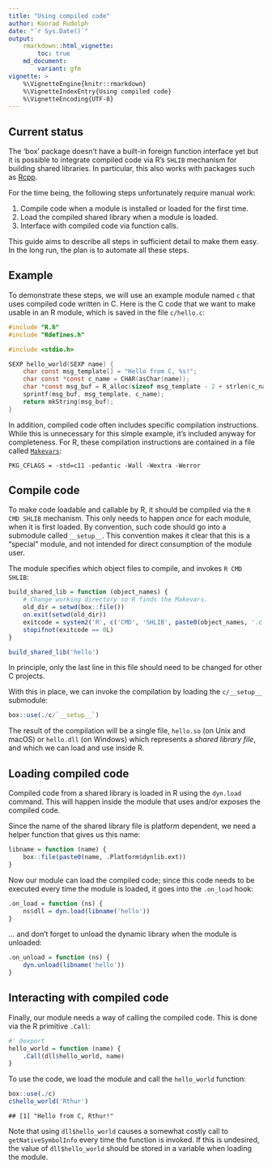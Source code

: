 ```yaml
---
title: "Using compiled code"
author: Konrad Rudolph
date: "`r Sys.Date()`"
output:
    rmarkdown::html_vignette:
        toc: true
    md_document:
        variant: gfm
vignette: >
    %\VignetteEngine{knitr::rmarkdown}
    %\VignetteIndexEntry{Using compiled code}
    %\VignetteEncoding{UTF-8}
---
```

## Current status

The ‘box’ package doesn’t have a built-in foreign function interface yet
but it is possible to integrate compiled code via R’s `SHLIB` mechanism
for building shared libraries. In particular, this also works with
packages such as [Rcpp](https://cran.r-project.org/package=Rcpp).

For the time being, the following steps unfortunately require manual
work:

1.  Compile code when a module is installed or loaded for the first
    time.
2.  Load the compiled shared library when a module is loaded.
3.  Interface with compiled code via function calls.

This guide aims to describe all steps in sufficient detail to make them
easy. In the long run, the plan is to automate all these steps.

## Example

To demonstrate these steps, we will use an example module named `c` that
uses compiled code written in C. Here is the C code that we want to make
usable in an R module, which is saved in the file `c/hello.c`:

``` c
#include "R.h"
#include "Rdefines.h"

#include <stdio.h>

SEXP hello_world(SEXP name) {
    char const msg_template[] = "Hello from C, %s!";
    char const *const c_name = CHAR(asChar(name));
    char *const msg_buf = R_alloc(sizeof msg_template - 2 + strlen(c_name) + 1, 1);
    sprintf(msg_buf, msg_template, c_name);
    return mkString(msg_buf);
}
```

In addition, compiled code often includes specific compilation
instructions. While this is unnecessary for this simple example, it’s
included anyway for completeness. For R, these compilation instructions
are contained in a file called
[`Makevars`](https://cran.r-project.org/doc/manuals/r-release/R-exts.html#Using-Makevars):

``` c/makevars
PKG_CFLAGS = -std=c11 -pedantic -Wall -Wextra -Werror
```

## Compile code

To make code loadable and callable by R, it should be compiled via the
`R CMD SHLIB` mechanism. This only needs to happen *once* for each
module, when it is first loaded. By convention, such code should go into
a submodule called `__setup__`. This convention makes it clear that this
is a “special” module, and not intended for direct consumption of the
module user.

The module specifies which object files to compile, and invokes
`R CMD SHLIB`:

```r
build_shared_lib = function (object_names) {
    # Change working directory so R finds the Makevars.
    old_dir = setwd(box::file())
    on.exit(setwd(old_dir))
    exitcode = system2('R', c('CMD', 'SHLIB', paste0(object_names, '.c')))
    stopifnot(exitcode == 0L)
}

build_shared_lib('hello')
```

In principle, only the last line in this file should need to be changed
for other C projects.

With this in place, we can invoke the compilation by loading the
`c/__setup__` submodule:

```r
box::use(./c/`__setup__`)
```

The result of the compilation will be a single file, `hello.so` (on Unix
and macOS) or `hello.dll` (on Windows) which represents a *shared
library file*, and which we can load and use inside R.

## Loading compiled code

Compiled code from a shared library is loaded in R using the `dyn.load`
command. This will happen inside the module that uses and/or exposes the
compiled code.

Since the name of the shared library file is platform dependent, we need
a helper function that gives us this name:

```r
libname = function (name) {
    box::file(paste0(name, .Platform$dynlib.ext))
}
```

Now our module can load the compiled code; since this code needs to be
executed every time the module is loaded, it goes into the `.on_load`
hook:

```r
.on_load = function (ns) {
    ns$dll = dyn.load(libname('hello'))
}
```

… and don’t forget to unload the dynamic library when the module is
unloaded:

```r
.on_unload = function (ns) {
    dyn.unload(libname('hello'))
}
```

## Interacting with compiled code

Finally, our module needs a way of calling the compiled code. This is
done via the R primitive `.Call`:

```r
#' @export
hello_world = function (name) {
    .Call(dll$hello_world, name)
}
```

To use the code, we load the module and call the `hello_world` function:

```r
box::use(./c)
c$hello_world('Rthur')
```

    ## [1] "Hello from C, Rthur!"

Note that using `dll$hello_world` causes a somewhat costly call to
`getNativeSymbolInfo` every time the function is invoked. If this is
undesired, the value of `dll$hello_world` should be stored in a variable
when loading the module.
